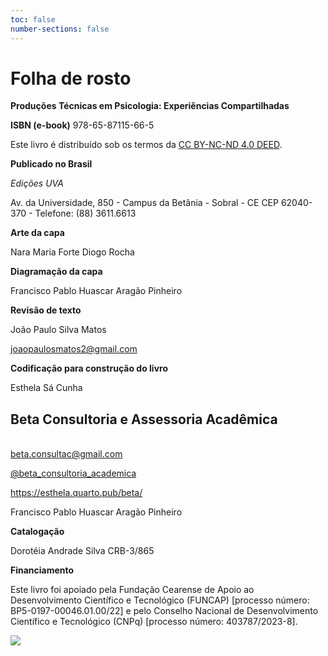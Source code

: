 ```yaml
---
toc: false
number-sections: false
---
```


# Folha de rosto {.unnumbered}

**Produções Técnicas em Psicologia: Experiências Compartilhadas**

**ISBN (e-book)** 978-65-87115-66-5

Este livro é distribuído sob os termos da [CC BY-NC-ND 4.0 DEED](https://creativecommons.org/licenses/by-nc-nd/4.0/){.external target="_blank"}.

**Publicado no Brasil**

*Edições UVA*

Av. da Universidade, 850 - Campus da Betânia - Sobral - CE CEP 62040-370 - Telefone: (88) 3611.6613

**Arte da capa**

Nara Maria Forte Diogo Rocha

**Diagramação da capa**

Francisco Pablo Huascar Aragão Pinheiro

**Revisão de texto**

João Paulo Silva Matos

::: {.callout-note appearance="simple" icon="false"}
[joaopaulosmatos2\@gmail.com](mailto:%20joaopaulosmatos2@gmail.com)
:::

**Codificação para construção do livro**

Esthela Sá Cunha

::: {.callout-note appearance="simple" icon="false"}
## Beta Consultoria e Assessoria Acadêmica

<br> [beta.consultac\@gmail.com](mailto:%20beta.consultac@gmail.com)

[\@beta_consultoria_academica](https://www.instagram.com/beta_consultoria_academica/ "Instagram"){.external target="_blank"}

[https://esthela.quarto.pub/beta/](https://esthela.quarto.pub/beta/){.external target="_blank"}
:::

Francisco Pablo Huascar Aragão Pinheiro

**Catalogação**

Dorotéia Andrade Silva CRB-3/865

**Financiamento**

Este livro foi apoiado pela Fundação Cearense de Apoio ao Desenvolvimento Científico e Tecnológico (FUNCAP) \[processo número: BP5-0197-00046.01.00/22\] e pelo Conselho Nacional de Desenvolvimento Científico e Tecnológico (CNPq) \[processo número: 403787/2023-8\].

![](imagens/ficha-catalografica-uva.png){fig-alt="Ficha catalográfica: Dados Internacionais de Catalogação na Publicação Universidade Estadual Vale do Acaraú Sistema de Bibliotecas        Bibliotecário Responsável: Dorotéia Andrade Silva CRB-3/865 U51a      Universidade Estadual Vale do Acaraú.     Produções técnicas em psicologia. / Universidade Vale do Acaraú              ./ Organização: Francisco Pablo Huascar Aragão Pinheiro, João Paulo                Pereira Barros. - Sobral: Edições UVA, 2024.                       79p.                        ISBN (e-book): 978-65-87115-66-5                                  1. Psicologia . 2.  Produto. 3.Pesquisa. I.Título.  II. Pinheiro,              Francisco Pablo Huascar. III. Pereira, João Paulo CDD 150"}
